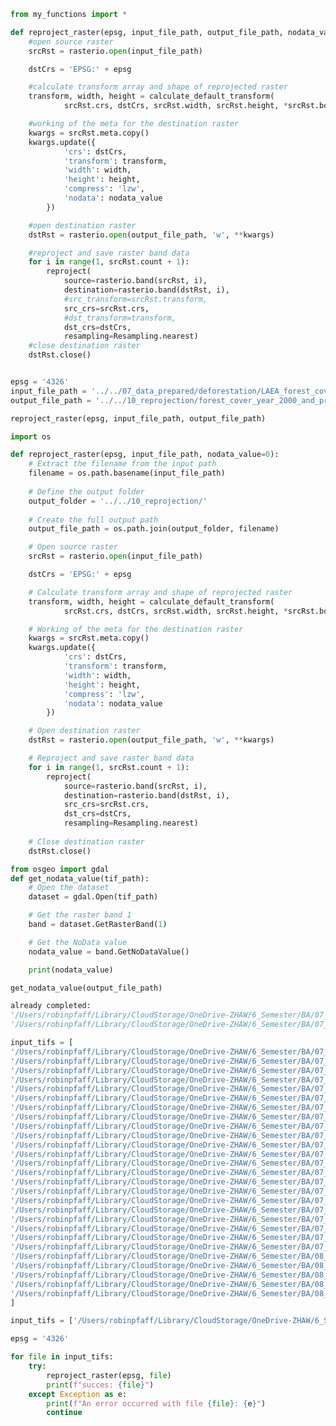 
```python
from my_functions import *
```

```python
def reproject_raster(epsg, input_file_path, output_file_path, nodata_value=0):
    #open source raster
    srcRst = rasterio.open(input_file_path)

    dstCrs = 'EPSG:' + epsg

    #calculate transform array and shape of reprojected raster
    transform, width, height = calculate_default_transform(
            srcRst.crs, dstCrs, srcRst.width, srcRst.height, *srcRst.bounds)

    #working of the meta for the destination raster
    kwargs = srcRst.meta.copy()
    kwargs.update({
            'crs': dstCrs,
            'transform': transform,
            'width': width,
            'height': height,
            'compress': 'lzw',
            'nodata': nodata_value
        })

    #open destination raster
    dstRst = rasterio.open(output_file_path, 'w', **kwargs)

    #reproject and save raster band data
    for i in range(1, srcRst.count + 1):
        reproject(
            source=rasterio.band(srcRst, i),
            destination=rasterio.band(dstRst, i),
            #src_transform=srcRst.transform,
            src_crs=srcRst.crs,
            #dst_transform=transform,
            dst_crs=dstCrs,
            resampling=Resampling.nearest)
    #close destination raster
    dstRst.close()


epsg = '4326'
input_file_path = '../../07_data_prepared/deforestation/LAEA_forest_cover_year_2000_and_primary.tif'
output_file_path = '../../10_reprojection/forest_cover_year_2000_and_primary.tif'

reproject_raster(epsg, input_file_path, output_file_path)

```


```python
import os

def reproject_raster(epsg, input_file_path, nodata_value=0):
    # Extract the filename from the input path
    filename = os.path.basename(input_file_path)
    
    # Define the output folder
    output_folder = '../../10_reprojection/'
    
    # Create the full output path
    output_file_path = os.path.join(output_folder, filename)

    # Open source raster
    srcRst = rasterio.open(input_file_path)

    dstCrs = 'EPSG:' + epsg

    # Calculate transform array and shape of reprojected raster
    transform, width, height = calculate_default_transform(
            srcRst.crs, dstCrs, srcRst.width, srcRst.height, *srcRst.bounds)

    # Working of the meta for the destination raster
    kwargs = srcRst.meta.copy()
    kwargs.update({
            'crs': dstCrs,
            'transform': transform,
            'width': width,
            'height': height,
            'compress': 'lzw',
            'nodata': nodata_value
        })

    # Open destination raster
    dstRst = rasterio.open(output_file_path, 'w', **kwargs)

    # Reproject and save raster band data
    for i in range(1, srcRst.count + 1):
        reproject(
            source=rasterio.band(srcRst, i),
            destination=rasterio.band(dstRst, i),
            src_crs=srcRst.crs,
            dst_crs=dstCrs,
            resampling=Resampling.nearest)
    
    # Close destination raster
    dstRst.close()

```

```python
from osgeo import gdal
def get_nodata_value(tif_path):
    # Open the dataset
    dataset = gdal.Open(tif_path)

    # Get the raster band 1
    band = dataset.GetRasterBand(1)

    # Get the NoData value
    nodata_value = band.GetNoDataValue()

    print(nodata_value)

get_nodata_value(output_file_path)

```

```python
already completed:
'/Users/robinpfaff/Library/CloudStorage/OneDrive-ZHAW/6_Semester/BA/07_data_prepared/deforestation/LAEA_forest_fires.tif',
'/Users/robinpfaff/Library/CloudStorage/OneDrive-ZHAW/6_Semester/BA/07_data_prepared/deforestation/LAEA_gfw_2000_2022_borneo.tif',
```

```python
input_tifs = [
'/Users/robinpfaff/Library/CloudStorage/OneDrive-ZHAW/6_Semester/BA/07_data_prepared/deforestation/LAEA_gfw_gain_2000_2012_borneo.tif',
'/Users/robinpfaff/Library/CloudStorage/OneDrive-ZHAW/6_Semester/BA/07_data_prepared/deforestation/LAEA_primary_forest_2001.tif',
'/Users/robinpfaff/Library/CloudStorage/OneDrive-ZHAW/6_Semester/BA/07_data_prepared/infrastructure/LAEA_build_up_area_2000.tif',
'/Users/robinpfaff/Library/CloudStorage/OneDrive-ZHAW/6_Semester/BA/07_data_prepared/infrastructure/LAEA_new_build_up_area.tif',
'/Users/robinpfaff/Library/CloudStorage/OneDrive-ZHAW/6_Semester/BA/07_data_prepared/infrastructure/LAEA_buffer_100_build_up_area_2000.tif',
'/Users/robinpfaff/Library/CloudStorage/OneDrive-ZHAW/6_Semester/BA/07_data_prepared/infrastructure/LAEA_buffer_100_build_up_area.tif',
'/Users/robinpfaff/Library/CloudStorage/OneDrive-ZHAW/6_Semester/BA/07_data_prepared/infrastructure/LAEA_buffer_100_new_build_up_area.tif',
'/Users/robinpfaff/Library/CloudStorage/OneDrive-ZHAW/6_Semester/BA/07_data_prepared/infrastructure/LAEA_buffer_200_build_up_area_2000.tif',
'/Users/robinpfaff/Library/CloudStorage/OneDrive-ZHAW/6_Semester/BA/07_data_prepared/infrastructure/LAEA_buffer_200_build_up_area.tif',
'/Users/robinpfaff/Library/CloudStorage/OneDrive-ZHAW/6_Semester/BA/07_data_prepared/infrastructure/LAEA_buffer_200_new_build_up_area.tif',
'/Users/robinpfaff/Library/CloudStorage/OneDrive-ZHAW/6_Semester/BA/07_data_prepared/infrastructure/LAEA_buffer_500_build_up_area_2000.tif',
'/Users/robinpfaff/Library/CloudStorage/OneDrive-ZHAW/6_Semester/BA/07_data_prepared/infrastructure/LAEA_buffer_500_build_up_area.tif',
'/Users/robinpfaff/Library/CloudStorage/OneDrive-ZHAW/6_Semester/BA/07_data_prepared/infrastructure/LAEA_buffer_500_new_build_up_area.tif',
'/Users/robinpfaff/Library/CloudStorage/OneDrive-ZHAW/6_Semester/BA/07_data_prepared/infrastructure/LAEA_buffer_1000_build_up_area_2000.tif',
'/Users/robinpfaff/Library/CloudStorage/OneDrive-ZHAW/6_Semester/BA/07_data_prepared/infrastructure/LAEA_buffer_1000_build_up_area.tif',
'/Users/robinpfaff/Library/CloudStorage/OneDrive-ZHAW/6_Semester/BA/07_data_prepared/infrastructure/LAEA_buffer_1000_new_build_up_area.tif',
'/Users/robinpfaff/Library/CloudStorage/OneDrive-ZHAW/6_Semester/BA/07_data_prepared/infrastructure/LAEA_buffer_2000_build_up_area_2000.tif',
'/Users/robinpfaff/Library/CloudStorage/OneDrive-ZHAW/6_Semester/BA/07_data_prepared/infrastructure/LAEA_buffer_2000_build_up_area.tif',
'/Users/robinpfaff/Library/CloudStorage/OneDrive-ZHAW/6_Semester/BA/07_data_prepared/infrastructure/LAEA_buffer_2000_new_build_up_area.tif',
'/Users/robinpfaff/Library/CloudStorage/OneDrive-ZHAW/6_Semester/BA/07_data_prepared/oil_palm/LAEA_snap_gfw_detection_year_2000_2017.tif',
'/Users/robinpfaff/Library/CloudStorage/OneDrive-ZHAW/6_Semester/BA/07_data_prepared/protected_areas/protected_areas_primary.tif',
'/Users/robinpfaff/Library/CloudStorage/OneDrive-ZHAW/6_Semester/BA/07_data_prepared/protected_areas/protected_areas_secodary.tif',
'/Users/robinpfaff/Library/CloudStorage/OneDrive-ZHAW/6_Semester/BA/08_data_processed/combined/secondary_forest.tif',
'/Users/robinpfaff/Library/CloudStorage/OneDrive-ZHAW/6_Semester/BA/08_data_processed/combined/deforestation_primary_forest_no_forest_fires.tif',
'/Users/robinpfaff/Library/CloudStorage/OneDrive-ZHAW/6_Semester/BA/08_data_processed/combined/deforestation_primary_forest_forest_fires.tif',
'/Users/robinpfaff/Library/CloudStorage/OneDrive-ZHAW/6_Semester/BA/08_data_processed/combined/new_oil_palm_after_deforestation.tif',
'/Users/robinpfaff/Library/CloudStorage/OneDrive-ZHAW/6_Semester/BA/08_data_processed/combined/new_oil_palm_primary.tif',
]
```


```python
input_tifs = ['/Users/robinpfaff/Library/CloudStorage/OneDrive-ZHAW/6_Semester/BA/08_data_processed/deforestation/primary_forest_forest_fires.tif']
```

```python
epsg = '4326'

for file in input_tifs:
    try:
        reproject_raster(epsg, file)
        print(f"succes: {file}")
    except Exception as e:
        print(f"An error occurred with file {file}: {e}")
        continue

```